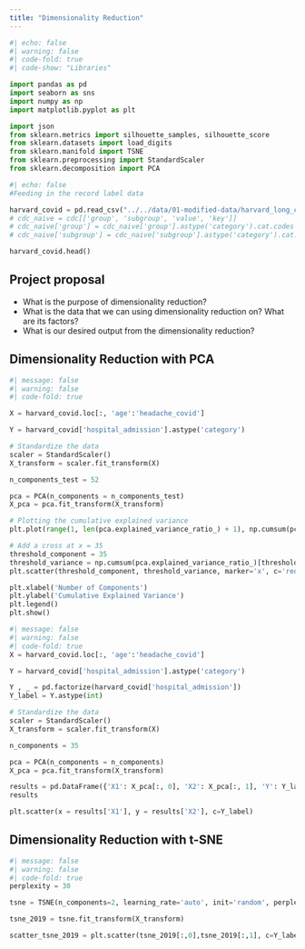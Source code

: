 ```yaml
---
title: "Dimensionality Reduction"
---
```


```python
#| echo: false
#| warning: false
#| code-fold: true
#| code-show: "Libraries"

import pandas as pd
import seaborn as sns 
import numpy as np
import matplotlib.pyplot as plt

import json
from sklearn.metrics import silhouette_samples, silhouette_score
from sklearn.datasets import load_digits
from sklearn.manifold import TSNE
from sklearn.preprocessing import StandardScaler
from sklearn.decomposition import PCA
```


```python
#| echo: false
#Feeding in the record label data 

harvard_covid = pd.read_csv("../../data/01-modified-data/harvard_long_covid_cleaned.csv")
# cdc_naive = cdc[['group', 'subgroup', 'value', 'key']]
# cdc_naive['group'] = cdc_naive['group'].astype('category').cat.codes
# cdc_naive['subgroup'] = cdc_naive['subgroup'].astype('category').cat.codes

harvard_covid.head()
```

## Project proposal

- What is the purpose of dimensionality reduction? 
- What is the data that we can using dimensionality reduction on? What are its factors? 
- What is our desired output from the dimensionality reduction? 

## Dimensionality Reduction with PCA

```python
#| message: false
#| warning: false
#| code-fold: true

X = harvard_covid.loc[:, 'age':'headache_covid']

Y = harvard_covid['hospital_admission'].astype('category')

# Standardize the data
scaler = StandardScaler()
X_transform = scaler.fit_transform(X)

n_components_test = 52

pca = PCA(n_components = n_components_test)
X_pca = pca.fit_transform(X_transform)

# Plotting the cumulative explained variance
plt.plot(range(1, len(pca.explained_variance_ratio_) + 1), np.cumsum(pca.explained_variance_ratio_))

# Add a cross at x = 35
threshold_component = 35
threshold_variance = np.cumsum(pca.explained_variance_ratio_)[threshold_component - 1]
plt.scatter(threshold_component, threshold_variance, marker='x', c='red', label=f'Component {threshold_component}')

plt.xlabel('Number of Components')
plt.ylabel('Cumulative Explained Variance')
plt.legend()
plt.show()
```

```python
#| message: false
#| warning: false
#| code-fold: true
X = harvard_covid.loc[:, 'age':'headache_covid']

Y = harvard_covid['hospital_admission'].astype('category')

Y , _ = pd.factorize(harvard_covid['hospital_admission'])
Y_label = Y.astype(int)

# Standardize the data
scaler = StandardScaler()
X_transform = scaler.fit_transform(X)

n_components = 35

pca = PCA(n_components = n_components)
X_pca = pca.fit_transform(X_transform)

results = pd.DataFrame({'X1': X_pca[:, 0], 'X2': X_pca[:, 1], 'Y': Y_label})
results

plt.scatter(x = results['X1'], y = results['X2'], c=Y_label)
```


## Dimensionality Reduction with t-SNE

```python
#| message: false
#| warning: false
#| code-fold: true
perplexity = 30

tsne = TSNE(n_components=2, learning_rate='auto', init='random', perplexity=perplexity, random_state=42)

tsne_2019 = tsne.fit_transform(X_transform)

scatter_tsne_2019 = plt.scatter(tsne_2019[:,0],tsne_2019[:,1], c=Y_label, alpha=0.5)
```